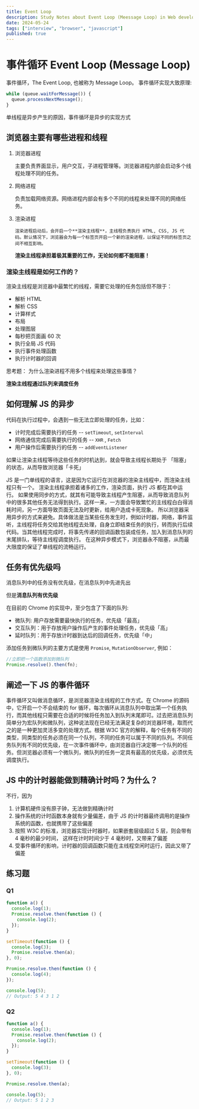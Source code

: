 ```yaml
---
title: Event Loop
description: Study Notes about Event Loop (Meessage Loop) in Web development
date: 2024-05-24
tags: ["interview", "browser", "javascript"]
published: true
---
```


# 事件循环 Event Loop (Message Loop)

事件循环，The Event Loop, 也被称为 Message Loop。 事件循环实现大致原理:

```javascript
while (queue.waitForMessage()) {
  queue.processNextMessage();
}
```

单线程是异步产生的原因，事件循环是异步的实现方式

## 浏览器主要有哪些进程和线程

1.  浏览器进程

    主要负责界面显示，用户交互，子进程管理等。浏览器进程内部会启动多个线程处理不同的任务。

2.  网络进程

    负责加载网络资源。网络进程内部会有多个不同的线程来处理不同的网络任务。

3.  渲染进程

        渲染进程启动后，会开启一个**渲染主线程**，主线程负责执行 HTML, CSS, JS 代码。默认情况下，浏览器会为每一个标签页开启一个新的渲染进程，以保证不同的标签页之间不相互影响。

    **渲染主线程承担着极其重要的⼯作，⽆论如何都不能阻塞！**

### 渲染主线程是如何工作的？

渲染主线程是浏览器中最繁忙的线程，需要它处理的任务包括但不限于：

- 解析 HTML
- 解析 CSS
- 计算样式
- 布局
- 处理图层
- 每秒把⻚⾯画 60 次
- 执⾏全局 JS 代码
- 执⾏事件处理函数
- 执⾏计时器的回调

>

<Callout type="warning">
  思考题： 为什么渲染进程不用多个线程来处理这些事情？
</Callout>

**渲染主线程通过队列来调度任务**

## 如何理解 JS 的异步

代码在执⾏过程中，会遇到⼀些⽆法⽴即处理的任务，⽐如：

- 计时完成后需要执⾏的任务 -- `setTimeout`, `setInterval`
- ⽹络通信完成后需要执⾏的任务 -- `XHR` , `Fetch`
- ⽤户操作后需要执⾏的任务 -- `addEventListener`

如果让渲染主线程等待这些任务的时机达到，就会导致主线程⻓期处于 「阻塞」的状态，从⽽导致浏览器「卡死」

<Callout type="safe">
JS 是一门单线程的语言，这是因为它运行在浏览器的渲染主线程中，而渲染主线程只有一个。
渲染主线程承担着诸多的工作，渲染页面，执行 JS 都在其中运行。 如果使用同步的方式，就其有可能导致主线程产生阻塞，从而导致消息队列中的很多其他任务无法得到执行。这样一来，一方面会导致繁忙的主线程白白得消耗时间，另一方面导致页面无法及时更新，给用户造成卡死现象。
所以浏览器采用异步的方式来避免。具体做法是当某些任务发生时，例如计时器，网络，事件监听，主线程将任务交给其他线程去处理，自身立即结束任务的执行，转而执行后续代码。当其他线程完成时，将事先传递的回调函数包装成任务，加⼊到消息队列的末尾排队，等待主线程调度执⾏。
在这种异步模式下，浏览器永不阻塞，从⽽最⼤限度的保证了单线程的流畅运⾏。

</Callout>

## 任务有优先级吗

消息队列中的任务没有优先级，在消息队列中先进先出

但是**消息队列有优先级**

在目前的 Chrome 的实现中，至少包含了下面的队列:

- 微队列: 用户存放需要最快执行的任务，优先级「最高」
- 交互队列：用于存放用户操作后产生的事件处理任务，优先级「高」
- 延时队列：用于存放计时器到达后的回调任务，优先级「中」

添加任务到微队列的主要方式是使用 `Promise`, `MutationObserver`, 例如：

```javascript
//立即把一个函数添加到微队列
Promise.resolve().then(fn);
```

## 阐述一下 JS 的事件循环

<Callout type="safe">

事件循环又叫做消息循环，是浏览器渲染主线程的工作方式。在 Chrome 的源码中，它开启一个不会结束的 for 循环，每次循环从消息队列中取出第一个任务执行，而其他线程只需要在合适的时候将任务加入到队列末尾即可。过去把消息队列简单分为宏队列和微队列，这种说法现在已经无法满足复杂的浏览器环境，取而代之的是一种更加灵活多变的处理方式。根据 W3C 官方的解释，每个任务有不同的类型，同类型的任务必须在同一个队列，不同的任务可以属于不同的队列。不同任务队列有不同的优先级，在一次事件循环中，由浏览器自行决定哪一个队列的任务。但浏览器必须有一个微队列，微队列的任务一定具有最高的优先级，必须优先调度执行。

</Callout>

## JS 中的计时器能做到精确计时吗？为什么？

不行，因为

1. 计算机硬件没有原子钟，无法做到精确计时
2. 操作系统的计时函数本身就有少量偏差，由于 JS 的计时器最终调用的是操作系统的函数，也就携带了这些偏差
3. 按照 W3C 的标准，浏览器实现计时器时，如果嵌套层级超过 5 层，则会带有 4 毫秒的最少时间， 这样在计时时间少于 4 毫秒时，又带来了偏差
4. 受事件循环的影响，计时器的回调函数只能在主线程空闲时运行，因此又带了偏差

## 练习题

### Q1

```javascript
function a() {
  console.log(1);
  Promise.resolve.then(function () {
    console.log(2);
  });
}

setTimeout(function () {
  console.log(3);
  Promise.resolve.then(a);
}, 0);

Promise.resolve.then(function () {
  console.log(4);
});

console.log(5);
// Output: 5 4 3 1 2
```

### Q2

```javascript
function a() {
  console.log(1);
  Promise.resolve.then(function () {
    console.log(2);
  });
}

setTimeout(function () {
  console.log(3);
}, 0);

Promise.resolve.then(a);

console.log(5);
// Output: 5 1 2 3
```
